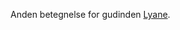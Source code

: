 {{title:Skovens Datter}}
{{author:Laura Holmegaard}}
{{timestamp:2009-09-19T19:22:33Z}}
{{copyright:Skovens Datter}}
Anden betegnelse for gudinden [[Lyane]].